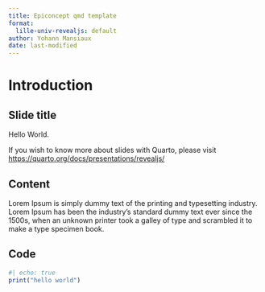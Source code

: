 ```yaml
---
title: Epiconcept qmd template
format:
  lille-univ-revealjs: default
author: Yohann Mansiaux
date: last-modified
---
```


# Introduction 

## Slide title

Hello World.

If you wish to know more about slides with Quarto, please visit <https://quarto.org/docs/presentations/revealjs/>

## Content

Lorem Ipsum is simply dummy text of the printing and typesetting industry. Lorem Ipsum has been the industry's standard dummy text ever since the 1500s, when an unknown printer took a galley of type and scrambled it to make a type specimen book.

## Code

```r
#| echo: true
print("hello world")
```